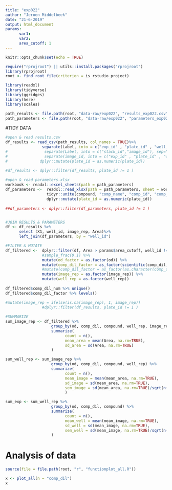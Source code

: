 ```yaml
---
title: "exp022"
author: "Jeroen Middelbeek"
date: "21-6-2019"
output: html_document
params: 
      var1: 
      var2:
      area_cutoff: 1
---
```


```r
knitr::opts_chunk$set(echo = TRUE)
```

```r
require("rprojroot") || utils::install.packages("rprojroot")
library(rprojroot)
root <- find_root_file(criterion = is_rstudio_project)
```

```r
library(readxl)
library(tidyverse)
library(ggridges)
library(here)
library(scales)
```

```r

path_results <- file.path(root, "data-raw/exp022", "results_exp022.csv")
path_parameters <- file.path(root, "data-raw/exp022", "parameters_exp022.xlsx")

```

#TIDY DATA

```r

#open & read results.csv 
df_results <- read_csv(path_results, col_names = TRUE)%>%
                separate(Label, into = c("exp_id" , "plate_id" , "well_id" , "image_rep"), sep="_") 
#                separate(Label, into = c("stack_id","image_id"), sep=":") %>%
#                separate(image_id, into = c("exp_id" , "plate_id" , "well_id" , "image_rep"), sep="_") 
#              dplyr::mutate(plate_id = as.numeric(plate_id))

#df_results <- dplyr::filter(df_results, plate_id != 1 )
              
#open & read parameters.xlsx                         
workbook <- readxl::excel_sheets(path = path_parameters)
df_parameters <-  readxl::read_xlsx(path = path_parameters, sheet = workbook[2]) %>%
                  tidyr::unite(compound, "comp_name", "comp_id", "comp_trtmnt", sep = "-") %>%
                  dplyr::mutate(plate_id = as.numeric(plate_id))
                 
##df_parameters <- dplyr::filter(df_parameters, plate_id != 1 )


#JOIN RESULTS & PARAMETERS
df <- df_results %>%
      select (X1, well_id, image_rep, Area)%>%
      left_join(df_parameters, by = "well_id")

#FILTER & MUTATE
df_filtered <-  dplyr::filter(df, Area > params$area_cutoff, well_id != "E9" | image_rep != 2) %>%
                #sample_frac(0.1) %>%
                mutate(od_factor = as.factor(od)) %>%
                mutate(comp_dil_factor = as_factor(scientific(comp_dil, digits=3))) %>% 
                #mutate(comp_dil_factor = as_factor(as.character(comp_dil_num))) %>%              
                mutate(image_rep = as.factor(image_rep)) %>%
                mutate(well_rep = as.factor(well_rep)) 
               
df_filtered$comp_dil_num %>% unique()
df_filtered$comp_dil_factor %>% levels()

#mutate(image_rep = ifelse(is.na(image_rep), 1, image_rep)) 
                #dplyr::filter(df_results, plate_id != 1 )
            
#SUMMARIZE
sum_image_rep <- df_filtered %>%
                    group_by(od, comp_dil, compound, well_rep, image_rep) %>%
                    summarize( 
                          count = n(),
                          mean_area = mean(Area, na.rm=TRUE),
                          sd_area = sd(Area, na.rm=TRUE)
                    )

sum_well_rep <- sum_image_rep %>%
                    group_by(od, comp_dil, compound, well_rep) %>%
                    summarize( 
                          count = n(),
                          mean_image = mean(mean_area, na.rm=TRUE),
                          sd_image = sd(mean_area, na.rm=TRUE),
                          sem_image = sd(mean_area, na.rm=TRUE)/sqrt(n())
                          )

sum_exp <- sum_well_rep %>%
                    group_by(od, comp_dil, compound) %>%
                    summarize( 
                          count = n(),
                          mean_well = mean(mean_image, na.rm=TRUE),
                          sd_well = sd(mean_image, na.rm=TRUE),
                          sem_well = sd(mean_image, na.rm=TRUE)/sqrt(n())
                    )
```

# Analysis of data

```r

source(file = file.path(root, "r", "functionplot_all.R"))

x <- plot_all(n = "comp_dil")
x
```